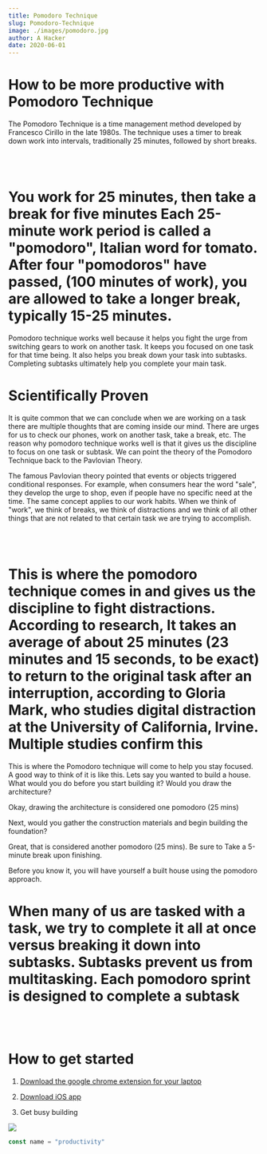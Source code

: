 ```yaml
---
title: Pomodoro Technique 
slug: Pomodoro-Technique
image: ./images/pomodoro.jpg
author: A Hacker
date: 2020-06-01
---
```



<h1>How to be more productive with Pomodoro Technique</h1>

The Pomodoro Technique is a time management method developed by Francesco Cirillo in the late 1980s. The technique uses a timer to break down work into intervals, traditionally 25 minutes, followed by short breaks. 

<br/><br/>

# You work for 25 minutes, then take a break for five minutes Each 25-minute work period is called a "pomodoro", Italian word for tomato. After four "pomodoros" have passed, (100 minutes of work), you are allowed to take a longer break, typically 15-25 minutes.

 Pomodoro technique works well because it helps you fight the urge from switching gears to work on another task. It keeps you focused on one task for that time being. It also helps you break down your task into subtasks. Completing subtasks ultimately help you complete your main task.

<h1>Scientifically Proven </h1>

It is quite common that we can conclude when we are working on a task there are multiple thoughts that are coming inside our mind. There are urges for us to check our phones, work on another task, take a break, etc. The reason why pomodoro technique works well is that it gives us the discipline to focus on one task or subtask. We can point the theory of the Pomodoro Technique back to the Pavlovian Theory.

The famous Pavlovian theory pointed that events or objects triggered conditional responses. For example, when consumers hear the word "sale", they develop the urge to shop, even if people have no specific need at the time. The same concept applies to our work habits. When we think of "work", we think of breaks, we think of distractions and we think of all other things that are not related to that certain task we are trying to accomplish.    

<br/><br/>


# This is where the pomodoro technique comes in and gives us the discipline to fight distractions. According to research, It takes an average of about 25 minutes (23 minutes and 15 seconds, to be exact) to return to the original task after an interruption, according to Gloria Mark, who studies digital distraction at the University of California, Irvine. Multiple studies confirm this

This is where the Pomodoro technique will come to help you stay focused. A good way to think of it is like this. Lets say you wanted to build a house. What would you do before you start building it? Would you draw the architecture? 

<p style="text-align: center;">

Okay, drawing the architecture is considered one pomodoro (25 mins)

Next, would you gather the construction materials and begin building the foundation? 

Great, that is considered another pomodoro (25 mins). Be sure to Take a 5-minute break upon finishing. 

Before you know it, you will have yourself a built house using the pomodoro approach.

</p>

# When many of us are tasked with a task, we try to complete it all at once versus breaking it down into subtasks. Subtasks prevent us from multitasking. Each pomodoro sprint is designed to complete a subtask

<br></br>
 
<h1> How to get started </h1>

<p style="text-align: center;">

1) <a href="https://chrome.google.com/webstore/detail/marinara-pomodoro%C2%AE-assist/lojgmehidjdhhbmpjfamhpkpodfcodef?hl=en" target="_blank">Download the google chrome extension for your laptop </a>

2) <a href="https://apps.apple.com/us/app/focus-keeper-time-management/id867374917" target="_blank">Download iOS app</a>

3) Get busy building

</p>

<div className="post-image">

![](./images/houses.jpg)

</div>

<div className="code">


```javascript
const name = "productivity"
```

</div>

<Counter/>